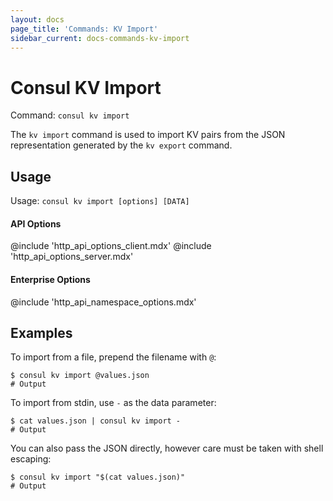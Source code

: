 ```yaml
---
layout: docs
page_title: 'Commands: KV Import'
sidebar_current: docs-commands-kv-import
---
```


# Consul KV Import

Command: `consul kv import`

The `kv import` command is used to import KV pairs from the JSON representation
generated by the `kv export` command.

## Usage

Usage: `consul kv import [options] [DATA]`

#### API Options

@include 'http_api_options_client.mdx'
@include 'http_api_options_server.mdx'

#### Enterprise Options

@include 'http_api_namespace_options.mdx'

## Examples

To import from a file, prepend the filename with `@`:

```
$ consul kv import @values.json
# Output
```

To import from stdin, use `-` as the data parameter:

```
$ cat values.json | consul kv import -
# Output
```

You can also pass the JSON directly, however care must be taken with shell
escaping:

```
$ consul kv import "$(cat values.json)"
# Output
```
